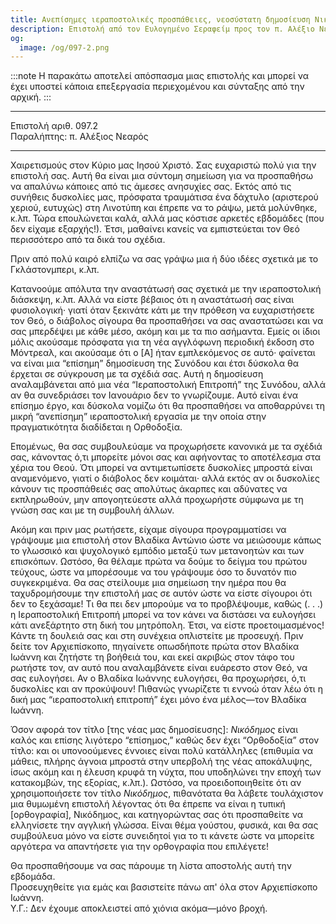 ```yaml
---
title: Ανεπίσημες ιεραποστολικές προσπάθειες, νεοσύστατη δημοσίευση Νικόδημος, πνευματικός αγώνας
description: Επιστολή από τον Ευλογημένο Σεραφείμ προς τον π. Αλέξιο Νεαρό.
og:
  image: /og/097-2.png
---
```


:::note
Η παρακάτω αποτελεί απόσπασμα μιας επιστολής και μπορεί να έχει υποστεί κάποια επεξεργασία περιεχομένου και σύνταξης από την αρχική.
:::

---

<div style={{textAlign:'right', fontFamily:'monospace'}}>Επιστολή αριθ. 097.2</div>
<div style={{textAlign:'left', fontFamily:'monospace'}}>Παραλήπτης: π. Αλέξιος Νεαρός</div>

---

Χαιρετισμούς στον Κύριο μας Ιησού Χριστό. Σας ευχαριστώ πολύ για την επιστολή σας. Αυτή θα είναι μια σύντομη σημείωση για να προσπαθήσω να απαλύνω κάποιες από τις άμεσες ανησυχίες σας. Εκτός από τις συνήθεις δυσκολίες μας, πρόσφατα τραυμάτισα ένα δάχτυλο (αριστερού χεριού, ευτυχώς) στη Λινοτύπη και έπρεπε να το ράψω, μετά μολύνθηκε, κ.λπ. Τώρα επουλώνεται καλά, αλλά μας κόστισε αρκετές εβδομάδες (που δεν είχαμε εξαρχής!). Έτσι, μαθαίνει κανείς να εμπιστεύεται τον Θεό περισσότερο από τα δικά του σχέδια.

Πριν από πολύ καιρό ελπίζω να σας γράψω μια ή δύο ιδέες σχετικά με το Γκλάστονμπερι, κ.λπ.

Κατανοούμε απόλυτα την αναστάτωσή σας σχετικά με την ιεραποστολική διάσκεψη, κ.λπ. Αλλά να είστε βέβαιος ότι η αναστάτωσή σας είναι φυσιολογική· γιατί όταν ξεκινάτε κάτι με την πρόθεση να ευχαριστήσετε τον Θεό, ο διάβολος σίγουρα θα προσπαθήσει να σας αναστατώσει και να σας μπερδέψει με κάθε μέσο, ακόμη και με τα πιο ασήμαντα. Εμείς οι ίδιοι μόλις ακούσαμε πρόσφατα για τη νέα αγγλόφωνη περιοδική έκδοση στο Μόντρεαλ, και ακούσαμε ότι ο [Α] ήταν εμπλεκόμενος σε αυτό· φαίνεται να είναι μια “επίσημη” δημοσίευση της Συνόδου και έτσι δύσκολα θα έρχεται σε σύγκρουση με τα σχέδιά σας. Αυτή η δημοσίευση αναλαμβάνεται από μια νέα “Ιεραποστολική Επιτροπή” της Συνόδου, αλλά αν θα συνεδριάσει τον Ιανουάριο δεν το γνωρίζουμε. Αυτό είναι ένα επίσημο έργο, και δύσκολα νομίζω ότι θα προσπαθήσει να αποθαρρύνει τη μικρή “ανεπίσημη” ιεραποστολική εργασία με την οποία στην πραγματικότητα διαδίδεται η Ορθοδοξία.

Επομένως, θα σας συμβουλεύαμε να προχωρήσετε κανονικά με τα σχέδιά σας, κάνοντας ό,τι μπορείτε μόνοι σας και αφήνοντας το αποτέλεσμα στα χέρια του Θεού. Ότι μπορεί να αντιμετωπίσετε δυσκολίες μπροστά είναι αναμενόμενο, γιατί ο διάβολος δεν κοιμάται· αλλά εκτός αν οι δυσκολίες κάνουν τις προσπάθειές σας απολύτως άκαρπες και αδύνατες να εκπληρωθούν, μην απογοητεύεστε αλλά προχωρήστε σύμφωνα με τη γνώση σας και με τη συμβουλή άλλων.

Ακόμη και πριν μας ρωτήσετε, είχαμε σίγουρα προγραμματίσει να γράψουμε μια επιστολή στον Βλαδίκα Αντώνιο ώστε να μειώσουμε κάπως το γλωσσικό και ψυχολογικό εμπόδιο μεταξύ των μετανοητών και των επισκόπων. Ωστόσο, θα θέλαμε πρώτα να δούμε το δείγμα του πρώτου τεύχους, ώστε να μπορέσουμε να του γράψουμε όσο το δυνατόν πιο συγκεκριμένα. Θα σας στείλουμε μια σημείωση την ημέρα που θα ταχυδρομήσουμε την επιστολή μας σε αυτόν ώστε να είστε σίγουροι ότι δεν το ξεχάσαμε! Τι θα πει δεν μπορούμε να το προβλέψουμε, καθώς (. . .) η Ιεραποστολική Επιτροπή μπορεί να τον κάνει να διστάσει να ευλογήσει κάτι ανεξάρτητο στη δική του μητρόπολη. Έτσι, να είστε προετοιμασμένος! Κάντε τη δουλειά σας και στη συνέχεια οπλιστείτε με προσευχή. Πριν δείτε τον Αρχιεπίσκοπο, πηγαίνετε οπωσδήποτε πρώτα στον Βλαδίκα Ιωάννη και ζητήστε τη βοήθειά του, και εκεί ακριβώς στον τάφο του ρωτήστε τον, αν αυτό που αναλαμβάνετε είναι ευάρεστο στον Θεό, να σας ευλογήσει. Αν ο Βλαδίκα Ιωάννης ευλογήσει, θα προχωρήσει, ό,τι δυσκολίες και αν προκύψουν! Πιθανώς γνωρίζετε τι εννοώ όταν λέω ότι η δική μας “ιεραποστολική επιτροπή” έχει μόνο ένα μέλος—τον Βλαδίκα Ιωάννη.

Όσον αφορά τον τίτλο [της νέας μας δημοσίευσης]: *Νικόδημος* είναι καλός και επίσης λιγότερο “επίσημος,” καθώς δεν έχει “Ορθοδοξία” στον τίτλο: και οι υπονοούμενες έννοιες είναι πολύ κατάλληλες (επιθυμία να μάθεις, πλήρης άγνοια μπροστά στην υπερβολή της νέας αποκάλυψης, ίσως ακόμη και η έλευση κρυφά τη νύχτα, που υποδηλώνει την εποχή των κατακομβών, της εξορίας, κ.λπ.). Ωστόσο, να προειδοποιηθείτε ότι αν χρησιμοποιήσετε τον τίτλο *Νικόδημος*, πιθανότατα θα λάβετε τουλάχιστον μια θυμωμένη επιστολή λέγοντας ότι θα έπρεπε να είναι η τυπική [ορθογραφία], Νικόδημος, και κατηγορώντας σας ότι προσπαθείτε να ελληνίσετε την αγγλική γλώσσα. Είναι θέμα γούστου, φυσικά, και θα σας συμβούλευα μόνο να είστε συνειδητοί για το τι κάνετε ώστε να μπορείτε αργότερα να απαντήσετε για την ορθογραφία που επιλέγετε!

Θα προσπαθήσουμε να σας πάρουμε τη λίστα αποστολής αυτή την εβδομάδα.  
Προσευχηθείτε για εμάς και βασιστείτε πάνω απ' όλα στον Αρχιεπίσκοπο Ιωάννη.  
Υ.Γ.: Δεν έχουμε αποκλειστεί από χιόνια ακόμα—μόνο βροχή.
